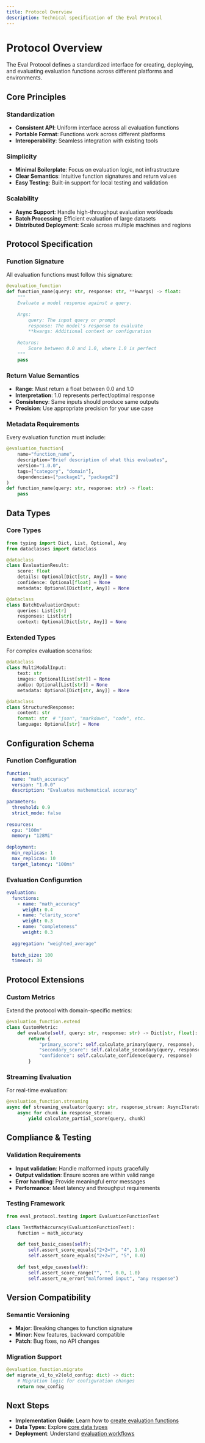 ```yaml
---
title: Protocol Overview
description: Technical specification of the Eval Protocol
---
```


# Protocol Overview

The Eval Protocol defines a standardized interface for creating, deploying, and evaluating evaluation functions across different platforms and environments.

## Core Principles

### Standardization
- **Consistent API**: Uniform interface across all evaluation functions
- **Portable Format**: Functions work across different platforms
- **Interoperability**: Seamless integration with existing tools

### Simplicity
- **Minimal Boilerplate**: Focus on evaluation logic, not infrastructure
- **Clear Semantics**: Intuitive function signatures and return values
- **Easy Testing**: Built-in support for local testing and validation

### Scalability
- **Async Support**: Handle high-throughput evaluation workloads
- **Batch Processing**: Efficient evaluation of large datasets
- **Distributed Deployment**: Scale across multiple machines and regions

## Protocol Specification

### Function Signature
All evaluation functions must follow this signature:

```python
@evaluation_function
def function_name(query: str, response: str, **kwargs) -> float:
    """
    Evaluate a model response against a query.
    
    Args:
        query: The input query or prompt
        response: The model's response to evaluate
        **kwargs: Additional context or configuration
        
    Returns:
        Score between 0.0 and 1.0, where 1.0 is perfect
    """
    pass
```

### Return Value Semantics
- **Range**: Must return a float between 0.0 and 1.0
- **Interpretation**: 1.0 represents perfect/optimal response
- **Consistency**: Same inputs should produce same outputs
- **Precision**: Use appropriate precision for your use case

### Metadata Requirements
Every evaluation function must include:

```python
@evaluation_function(
    name="function_name",
    description="Brief description of what this evaluates",
    version="1.0.0",
    tags=["category", "domain"],
    dependencies=["package1", "package2"]
)
def function_name(query: str, response: str) -> float:
    pass
```

## Data Types

### Core Types
```python
from typing import Dict, List, Optional, Any
from dataclasses import dataclass

@dataclass
class EvaluationResult:
    score: float
    details: Optional[Dict[str, Any]] = None
    confidence: Optional[float] = None
    metadata: Optional[Dict[str, Any]] = None

@dataclass
class BatchEvaluationInput:
    queries: List[str]
    responses: List[str]
    context: Optional[Dict[str, Any]] = None
```

### Extended Types
For complex evaluation scenarios:

```python
@dataclass
class MultiModalInput:
    text: str
    images: Optional[List[str]] = None
    audio: Optional[List[str]] = None
    metadata: Optional[Dict[str, Any]] = None

@dataclass
class StructuredResponse:
    content: str
    format: str  # "json", "markdown", "code", etc.
    language: Optional[str] = None
```

## Configuration Schema

### Function Configuration
```yaml
function:
  name: "math_accuracy"
  version: "1.0.0"
  description: "Evaluates mathematical accuracy"
  
parameters:
  threshold: 0.9
  strict_mode: false
  
resources:
  cpu: "100m"
  memory: "128Mi"
  
deployment:
  min_replicas: 1
  max_replicas: 10
  target_latency: "100ms"
```

### Evaluation Configuration
```yaml
evaluation:
  functions:
    - name: "math_accuracy"
      weight: 0.4
    - name: "clarity_score"
      weight: 0.3
    - name: "completeness"
      weight: 0.3
  
  aggregation: "weighted_average"
  
  batch_size: 100
  timeout: 30
```

## Protocol Extensions

### Custom Metrics
Extend the protocol with domain-specific metrics:

```python
@evaluation_function.extend
class CustomMetric:
    def evaluate(self, query: str, response: str) -> Dict[str, float]:
        return {
            "primary_score": self.calculate_primary(query, response),
            "secondary_score": self.calculate_secondary(query, response),
            "confidence": self.calculate_confidence(query, response)
        }
```

### Streaming Evaluation
For real-time evaluation:

```python
@evaluation_function.streaming
async def streaming_evaluator(query: str, response_stream: AsyncIterator[str]) -> AsyncIterator[float]:
    async for chunk in response_stream:
        yield calculate_partial_score(query, chunk)
```

## Compliance & Testing

### Validation Requirements
- **Input validation**: Handle malformed inputs gracefully
- **Output validation**: Ensure scores are within valid range
- **Error handling**: Provide meaningful error messages
- **Performance**: Meet latency and throughput requirements

### Testing Framework
```python
from eval_protocol.testing import EvaluationFunctionTest

class TestMathAccuracy(EvaluationFunctionTest):
    function = math_accuracy
    
    def test_basic_cases(self):
        self.assert_score_equals("2+2=?", "4", 1.0)
        self.assert_score_equals("2+2=?", "5", 0.0)
    
    def test_edge_cases(self):
        self.assert_score_range("", "", 0.0, 1.0)
        self.assert_no_error("malformed input", "any response")
```

## Version Compatibility

### Semantic Versioning
- **Major**: Breaking changes to function signature
- **Minor**: New features, backward compatible
- **Patch**: Bug fixes, no API changes

### Migration Support
```python
@evaluation_function.migrate
def migrate_v1_to_v2(old_config: dict) -> dict:
    # Migration logic for configuration changes
    return new_config
```

## Next Steps

- **Implementation Guide**: Learn how to [create evaluation functions](/development/getting-started)
- **Data Types**: Explore [core data types](/protocol/core-data-types)
- **Deployment**: Understand [evaluation workflows](/protocol/evaluation-workflows)